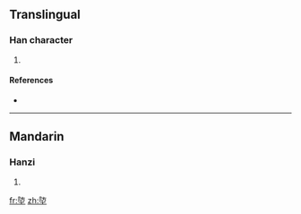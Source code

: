 ==Translingual==

===Han character===
{{Han char|rn=32|rad=土|as=07|sn=10|four=|canj=弓尸土 (NSG)}}

# {{defn|Han|sort=土07}}

====References====
* {{Han ref|kx=0229.210|dkj=05109|dj=0465.110|hdz=10442.100|uh=57C5|ud=22469}}

----

==Mandarin==

===Hanzi===
{{cmn-hanzi|pin=[[fáng]] ([[fang2]])|wg=fang<sup>2</sup>}}

# {{defn|Mandarin|sort=土07}}

[[fr:埅]]
[[zh:埅]]